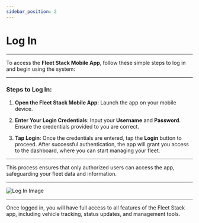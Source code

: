 ```yaml
---
sidebar_position: 2
---
```


# Log In

---

To access the **Fleet Stack Mobile App**, follow these simple steps to log in and begin using the system:

---

### **Steps to Log In**:

1. **Open the Fleet Stack Mobile App**: Launch the app on your mobile device.

2. **Enter Your Login Credentials**: Input your **Username** and **Password**. Ensure the credentials provided to you are correct.

3. **Tap Login**: Once the credentials are entered, tap the **Login** button to proceed. After successful authentication, the app will grant you access to the dashboard, where you can start managing your fleet.

---

This process ensures that only authorized users can access the app, safeguarding your fleet data and information.

---

<div
  style={{
    display: 'flex',
    justifyContent: 'center',
    alignItems: 'center',
    height: '400px',
  }}
>
  <img
    src="/assets/guide-images/Login.png"
    alt="Log In Image"
    style={{
      width: '250px',
      border: '1px solid #ccc',
      borderRadius: '8px',
      boxShadow: '0 4px 6px rgba(0, 0, 0, 0.1)',
    }}
  />
</div>

---

Once logged in, you will have full access to all features of the Fleet Stack app, including vehicle tracking, status updates, and management tools.
